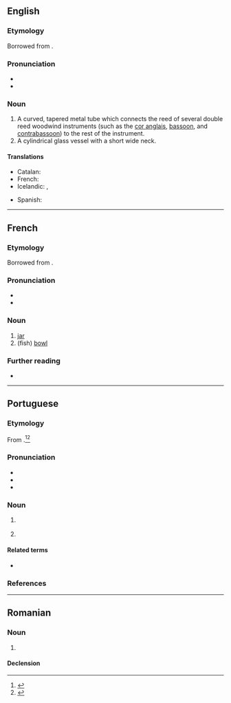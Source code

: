 {{also|boçal}}
==English==
{{wikipedia}}

===Etymology===
Borrowed from {{bor|en|fr|bocal}}.

===Pronunciation===
* {{enPR|bōˈ kəl|bō kalˈ}}
* {{IPA|en|/ˈboʊkəl/|/boʊˈkæl/}}

===Noun===
{{en-noun}}

# A curved, tapered metal tube which connects the reed of several double reed woodwind instruments (such as the [[cor anglais]], [[bassoon]], and [[contrabassoon]]) to the rest of the instrument.
# A cylindrical glass vessel with a short wide neck.

====Translations====
{{trans-top|metal tube connecting a double reed to the instrument}}
* Catalan: {{t|ca|tudell|m}}
* French: {{t+|fr|bocal}}
* Icelandic: {{qualifier|on bassoons}} {{t|is|ess|n}}, {{qualifier|on instruments of the oboe family}} {{t+|is|krókur|m}}
{{trans-mid}}
* Spanish: {{t|es|tudel|m}}
{{trans-bottom}}

----

==French==

===Etymology===
Borrowed from {{bor|fr|it|boccale}}.

===Pronunciation===
* {{fr-IPA}}
* {{audio|fr|LL-Q150 (fra)-LoquaxFR-bocal.wav|Audio}}

===Noun===
{{fr-noun|m}}

# [[jar]]
# (fish) [[bowl]]

===Further reading===
* {{R:TLFi}}

----

==Portuguese==

===Etymology===
From {{suffix|pt|boca|al}}.<ref>{{R:pt:Infopédia}}</ref><ref>{{R:pt:Priberam}}</ref>

===Pronunciation===
{{pt-IPA}}
* {{homophones|pt|bucal|q1=Portugal|vocal|q2=Porto}}
* {{rhymes|pt|al|q1=Portugal|aw|q2=Brazil|s=2}}
* {{hyphenation|pt|bo|cal}}

===Noun===
{{pt-noun|m}}

# {{l|en|bit}} {{gloss|metal in horse’s mouth}}
#: {{syn|pt|morso|bocado}}
# {{l|en|nozzle}}

====Related terms====
* {{l|pt|bocado}}

===References===
<references/>

----

==Romanian==

===Noun===
{{ro-noun|n|bocaluri}}

# {{alternative form of|ro|pocal}}

====Declension====
{{ro-noun-n-uri}}